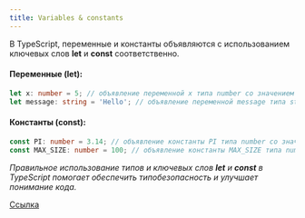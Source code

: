 ```yaml
---
title: Variables & constants
---
```


В TypeScript, переменные и константы объявляются с использованием ключевых слов **let** и **const** соответственно.

#### Переменные (let):

```typescript
let x: number = 5; // объявление переменной x типа number со значением 5
let message: string = 'Hello'; // объявление переменной message типа string со значением 'Hello'
```

#### Константы (const):

```typescript
const PI: number = 3.14; // объявление константы PI типа number со значением 3.14
const MAX_SIZE: number = 100; // объявление константы MAX_SIZE типа number со значением 100
```

_Правильное использование типов и ключевых слов **let** и **const** в TypeScript помогает обеспечить типобезопасность и улучшает понимание кода._

[Ссылка](https://metanit.com/web/typescript/2.6.php)
